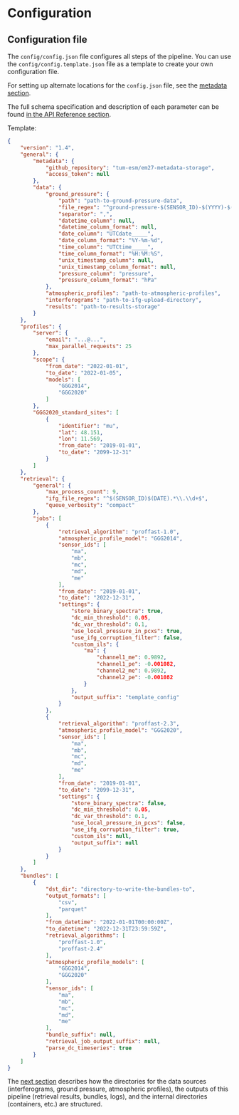 
# Configuration

## Configuration file

The `config/config.json` file configures all steps of the pipeline. You can use the `config/config.template.json` file as a template to create your own configuration file.

For setting up alternate locations for the `config.json` file, see the [metadata section](/guides/metadata).

<Callout type="info" emoji="💡">

The full schema specification and description of each parameter can be found [in the API Reference section](/api-reference/configuration).

</Callout>

Template:

```json
{
    "version": "1.4",
    "general": {
        "metadata": {
            "github_repository": "tum-esm/em27-metadata-storage",
            "access_token": null
        },
        "data": {
            "ground_pressure": {
                "path": "path-to-ground-pressure-data",
                "file_regex": "^ground-pressure-$(SENSOR_ID)-$(YYYY)-$(MM)-$(DD).csv$",
                "separator": ",",
                "datetime_column": null,
                "datetime_column_format": null,
                "date_column": "UTCdate_____",
                "date_column_format": "%Y-%m-%d",
                "time_column": "UTCtime_____",
                "time_column_format": "%H:%M:%S",
                "unix_timestamp_column": null,
                "unix_timestamp_column_format": null,
                "pressure_column": "pressure",
                "pressure_column_format": "hPa"
            },
            "atmospheric_profiles": "path-to-atmospheric-profiles",
            "interferograms": "path-to-ifg-upload-directory",
            "results": "path-to-results-storage"
        }
    },
    "profiles": {
        "server": {
            "email": "...@...",
            "max_parallel_requests": 25
        },
        "scope": {
            "from_date": "2022-01-01",
            "to_date": "2022-01-05",
            "models": [
                "GGG2014",
                "GGG2020"
            ]
        },
        "GGG2020_standard_sites": [
            {
                "identifier": "mu",
                "lat": 48.151,
                "lon": 11.569,
                "from_date": "2019-01-01",
                "to_date": "2099-12-31"
            }
        ]
    },
    "retrieval": {
        "general": {
            "max_process_count": 9,
            "ifg_file_regex": "^$(SENSOR_ID)$(DATE).*\\.\\d+$",
            "queue_verbosity": "compact"
        },
        "jobs": [
            {
                "retrieval_algorithm": "proffast-1.0",
                "atmospheric_profile_model": "GGG2014",
                "sensor_ids": [
                    "ma",
                    "mb",
                    "mc",
                    "md",
                    "me"
                ],
                "from_date": "2019-01-01",
                "to_date": "2022-12-31",
                "settings": {
                    "store_binary_spectra": true,
                    "dc_min_threshold": 0.05,
                    "dc_var_threshold": 0.1,
                    "use_local_pressure_in_pcxs": true,
                    "use_ifg_corruption_filter": false,
                    "custom_ils": {
                        "ma": {
                            "channel1_me": 0.9892,
                            "channel1_pe": -0.001082,
                            "channel2_me": 0.9892,
                            "channel2_pe": -0.001082
                        }
                    },
                    "output_suffix": "template_config"
                }
            },
            {
                "retrieval_algorithm": "proffast-2.3",
                "atmospheric_profile_model": "GGG2020",
                "sensor_ids": [
                    "ma",
                    "mb",
                    "mc",
                    "md",
                    "me"
                ],
                "from_date": "2019-01-01",
                "to_date": "2099-12-31",
                "settings": {
                    "store_binary_spectra": false,
                    "dc_min_threshold": 0.05,
                    "dc_var_threshold": 0.1,
                    "use_local_pressure_in_pcxs": false,
                    "use_ifg_corruption_filter": true,
                    "custom_ils": null,
                    "output_suffix": null
                }
            }
        ]
    },
    "bundles": [
        {
            "dst_dir": "directory-to-write-the-bundles-to",
            "output_formats": [
                "csv",
                "parquet"
            ],
            "from_datetime": "2022-01-01T00:00:00Z",
            "to_datetime": "2022-12-31T23:59:59Z",
            "retrieval_algorithms": [
                "proffast-1.0",
                "proffast-2.4"
            ],
            "atmospheric_profile_models": [
                "GGG2014",
                "GGG2020"
            ],
            "sensor_ids": [
                "ma",
                "mb",
                "mc",
                "md",
                "me"
            ],
            "bundle_suffix": null,
            "retrieval_job_output_suffix": null,
            "parse_dc_timeseries": true
        }
    ]
}
```

The [next section](/guides/directories) describes how the directories for the data sources (interferograms, ground pressure, atmospheric profiles), the outputs of this pipeline (retrieval results, bundles, logs), and the internal directories (containers, etc.) are structured.

